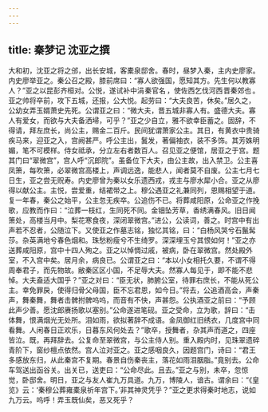 ```yaml
---
---
---
```

title: 秦梦记 沈亚之撰
---



大和初，沈亚之将之邠，出长安城，客橐泉邸舍。春时，昼梦入秦，主内史廖家。内史廖举亚之。秦公召之殿，膝前席曰：“寡人欲强国，愿知其方。先生何以教寡人？”亚之以昆彭齐桓对。公悦，遂试补中涓 秦官名 ，使佐西乞伐河西 晋秦郊也 。亚之帅将卒前，攻下五城，还报，公大悦。起劳曰：“大夫良苦，休矣。”居久之，公幼女弄玉婿萧史先死。公谓亚之曰：“微大夫，晋五城非寡人有。盛德大夫。寡人有爱女，而欲与大夫备洒埽，可乎？”亚之少自立，雅不欲幸臣蓄之。固辞，不得请，拜左庶长，尚公主，赐金二百斤。民间犹谓萧家公主。其日，有黄衣中贵骑疾马来，迎亚之入，宫阙甚严。呼公主出，鬒发，著偏袖衣，装不多饰。其芳姝明媚，笔不可模样。侍女祗承，分立左右者数百人。召见亚之便馆，居亚之于宫。题其门曰“翠微宫”，宫人呼“沉郎院”。虽备位下大夫，由公主故，出入禁卫。公主喜凤箫，每吹箫，必翠微宫高楼上，声调远逸，能悲人，闻者莫不自废。公主七月七日生，亚之尝无贶寿。内史廖曾为秦以女乐遗西戎，戎主与廖水犀小合。亚之从廖得以献公主。主悦，尝爱重，结裙带之上。穆公遇亚之礼兼同列，恩赐相望于道。复一年春，秦公之始平，公主忽无疾卒。公追伤不已。将葬咸阳原，公命亚之作挽歌，应教而作曰：“泣葬一枝红，生同死不同。金钿坠芳草，香绣满春风。旧日闻箫处，高楼当月中。梨花寒食夜，深闭翠微宫。”进公，公读词，善之。时宫中有出声若不忍者，公随泣下。又使亚之作墓志铭，独忆其铭，曰：“白杨风哭兮石鬣髯莎。杂英满地兮春色烟和。珠愁粉瘦兮不生绮罗。深深埋玉兮其恨如何！”亚之亦送葬咸阳原，宫中十四人殉之。亚之以悼惆过戚，被病，卧在翠微宫。然处殿外室，不入宫中矣。居月余，病良已。公谓亚之曰：“本以小女相托久要，不谓不得周奉君子，而先物故。敝秦区区小国，不足辱大夫。然寡人每见于，即不能不悲悼。大夫盍适大国乎？”亚之对曰：“臣无状，肺腑公室，待罪右庶长，不能从死公主。幸免罪戾，使得归骨父母国，臣不忘君恩，如今日。”将去，公追酒高会，声秦声，舞秦舞，舞者击髀拊髀呜呜，而音有不快，声甚怨。公执酒亚之前曰：“予顾此声少善。愿沈郎赓扬歌以塞别。”公命遂进笔砚。亚之受命，立为歌，辞曰：“击体舞，恨满烟光无处所。泪如雨，欲拟著辞不成语。金凤御红旧绣衣，几度宫中同看舞。人闲春日正欢乐，日暮东风何处去？”歌卒，授舞者，杂其声而道之，四座皆泣。既，再拜辞去。公复命至翠微宫，与公主侍人别。重入殿内时，见珠翠遗碎青阶下，窗纱檀点依然。宫人泣对亚之。亚之感咽良久，因题宫门，诗曰：“君王多感放东归，从此秦宫不复期。春景自伤秦丧主，落花如雨泪胭脂。”竟别去。公命车驾送出函谷关。出关已，送吏曰：“公命尽此。且去。”亚之与别，未卒，忽惊觉，卧邸舍。明日，亚之与友人崔九万具道。九万，博陵人，谙古。谓余曰：“《皇览》云：‘秦穆公葬雍橐泉祈年宫下。’非其神灵凭乎？”亚之更求得秦时地志，说如九万云。呜呼！弄玉既仙矣，恶又死乎？